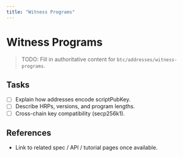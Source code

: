 ```yaml
---
title: "Witness Programs"
---
```


# Witness Programs

> TODO: Fill in authoritative content for `btc/addresses/witness-programs`.

## Tasks
- [ ] Explain how addresses encode scriptPubKey.
- [ ] Describe HRPs, versions, and program lengths.
- [ ] Cross-chain key compatibility (secp256k1).

## References
- Link to related spec / API / tutorial pages once available.
